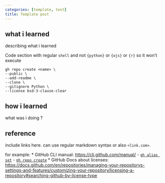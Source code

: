 ```yaml
---
categories: [template, test]
title: Template post
---
```


## what i learned

describing what i learned

Code section with regular `shell` and not `{python}` or `{ojs}` or `{r}` so it won't execute
```shell
gh repo create <name> \
--public \
--add-readme \
--clone \
--gitignore Python \
--license bsd-3-clause-clear
```

## how i learned
what was i doing ?


## reference
include links here. can use regular markdown syntax or also `<link.com>`.

for example: 
* GitHub CLI manual: <https://cli.github.com/manual/>
  - [`gh alias set`](https://cli.github.com/manual/gh_alias_set)
  - [`gh repo create`](https://cli.github.com/manual/gh_repo_create)
* GitHub Docs about licenses: <https://docs.github.com/en/repositories/managing-your-repositorys-settings-and-features/customizing-your-repository/licensing-a-repository#searching-github-by-license-type>